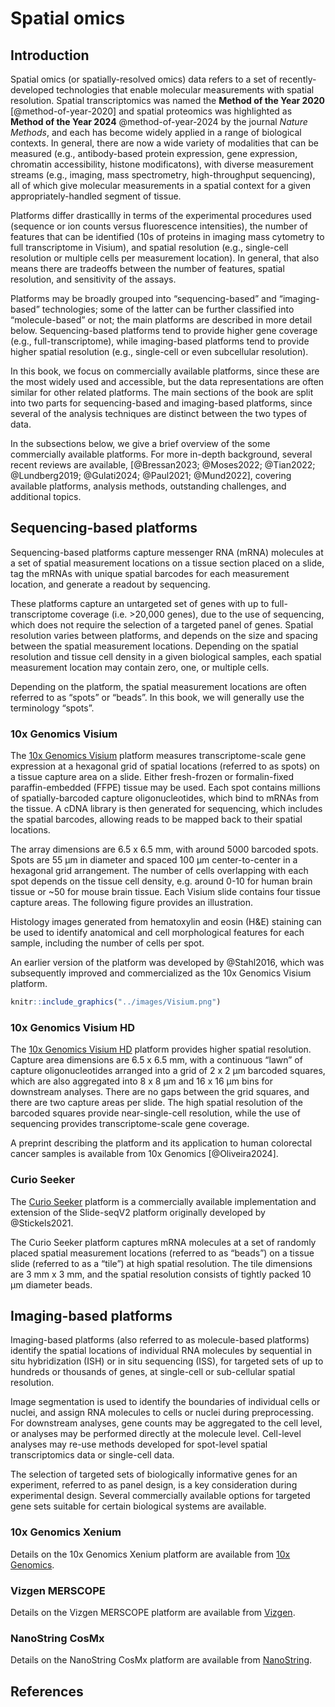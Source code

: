 # Spatial omics {#sec-bkg-spatial-omics}

## Introduction

Spatial omics (or spatially-resolved omics) data refers to a set of recently-developed technologies that enable molecular measurements with spatial resolution. Spatial transcriptomics was named the **Method of the Year 2020** [@method-of-year-2020] and spatial proteomics was highlighted as **Method of the Year 2024** @method-of-year-2024 by the journal *Nature Methods*, and each has become widely applied in a range of biological contexts. In general, there are now a wide variety of modalities that can be measured (e.g., antibody-based protein expression, gene expression, chromatin accessibility, histone modificatons), with diverse measurement streams (e.g., imaging, mass spectrometry, high-throughput sequencing), all of which give molecular measurements in a spatial context for a given appropriately-handled segment of tissue.

Platforms differ drasticallly in terms of the experimental procedures used (sequence or ion counts versus fluorescence intensities), the number of features that can be identified (10s of proteins in imaging mass cytometry to full transcriptome in Visium), and spatial resolution (e.g., single-cell resolution or multiple cells per measurement location). In general, that also means there are tradeoffs between the number of features, spatial resolution, and sensitivity of the assays.

Platforms may be broadly grouped into "sequencing-based" and "imaging-based" technologies; some of the latter can be further classified into "molecule-based" or not; the main platforms are described in more detail below. Sequencing-based platforms tend to provide higher gene coverage (e.g., full-transcriptome), while imaging-based platforms tend to provide higher spatial resolution (e.g., single-cell or even subcellular resolution).

In this book, we focus on commercially available platforms, since these are the most widely used and accessible, but the data representations are often similar for other related platforms. The main sections of the book are split into two parts for sequencing-based and imaging-based platforms, since several of the analysis techniques are distinct between the two types of data.

In the subsections below, we give a brief overview of the some commercially available platforms. For more in-depth background, several recent reviews are available, [@Bressan2023; @Moses2022; @Tian2022; @Lundberg2019; @Gulati2024; @Paul2021; @Mund2022], covering available platforms, analysis methods, outstanding challenges, and additional topics.


## Sequencing-based platforms

Sequencing-based platforms capture messenger RNA (mRNA) molecules at a set of spatial measurement locations on a tissue section placed on a slide, tag the mRNAs with unique spatial barcodes for each measurement location, and generate a readout by sequencing.

These platforms capture an untargeted set of genes with up to full-transcriptome coverage (i.e. >20,000 genes), due to the use of sequencing, which does not require the selection of a targeted panel of genes. Spatial resolution varies between platforms, and depends on the size and spacing between the spatial measurement locations. Depending on the spatial resolution and tissue cell density in a given biological samples, each spatial measurement location may contain zero, one, or multiple cells.

Depending on the platform, the spatial measurement locations are often referred to as "spots" or "beads". In this book, we will generally use the terminology "spots".


### 10x Genomics Visium

The [10x Genomics Visium](https://www.10xgenomics.com/products/spatial-gene-expression) platform measures transcriptome-scale gene expression at a hexagonal grid of spatial locations (referred to as spots) on a tissue capture area on a slide. Either fresh-frozen or formalin-fixed paraffin-embedded (FFPE) tissue may be used. Each spot contains millions of spatially-barcoded capture oligonucleotides, which bind to mRNAs from the tissue. A cDNA library is then generated for sequencing, which includes the spatial barcodes, allowing reads to be mapped back to their spatial locations.

The array dimensions are 6.5 x 6.5 mm, with around 5000 barcoded spots. Spots are 55 µm in diameter and spaced 100 µm center-to-center in a hexagonal grid arrangement. The number of cells overlapping with each spot depends on the tissue cell density, e.g. around 0-10 for human brain tissue or ~50 for mouse brain tissue. Each Visium slide contains four tissue capture areas. The following figure provides an illustration.

Histology images generated from hematoxylin and eosin (H&E) staining can be used to identify anatomical and cell morphological features for each sample, including the number of cells per spot.

An earlier version of the platform was developed by @Stahl2016, which was subsequently improved and commercialized as the 10x Genomics Visium platform.

```r
knitr::include_graphics("../images/Visium.png")
```


### 10x Genomics Visium HD

The [10x Genomics Visium HD](https://www.10xgenomics.com/products/visium-hd-spatial-gene-expression) platform provides higher spatial resolution. Capture area dimensions are 6.5 x 6.5 mm, with a continuous "lawn" of capture oligonucleotides arranged into a grid of 2 x 2 µm barcoded squares, which are also aggregated into 8 x 8 µm and 16 x 16 µm bins for downstream analyses. There are no gaps between the grid squares, and there are two capture areas per slide. The high spatial resolution of the barcoded squares provide near-single-cell resolution, while the use of sequencing provides transcriptome-scale gene coverage.

A preprint describing the platform and its application to human colorectal cancer samples is available from 10x Genomics [@Oliveira2024].


### Curio Seeker

The [Curio Seeker](https://curiobioscience.com/product/) platform is a commercially available implementation and extension of the Slide-seqV2 platform originally developed by @Stickels2021.

The Curio Seeker platform captures mRNA molecules at a set of randomly placed spatial measurement locations (referred to as "beads") on a tissue slide (referred to as a "tile") at high spatial resolution. The tile dimensions are 3 mm x 3 mm, and the spatial resolution consists of tightly packed 10 µm diameter beads.


## Imaging-based platforms

Imaging-based platforms (also referred to as molecule-based platforms) identify the spatial locations of individual RNA molecules by sequential in situ hybridization (ISH) or in situ sequencing (ISS), for targeted sets of up to hundreds or thousands of genes, at single-cell or sub-cellular spatial resolution.

Image segmentation is used to identify the boundaries of individual cells or nuclei, and assign RNA molecules to cells or nuclei during preprocessing. For downstream analyses, gene counts may be aggregated to the cell level, or analyses may be performed directly at the molecule level. Cell-level analyses may re-use methods developed for spot-level spatial transcriptomics data or single-cell data.

The selection of targeted sets of biologically informative genes for an experiment, referred to as panel design, is a key consideration during experimental design. Several commercially available options for targeted gene sets suitable for certain biological systems are available.


### 10x Genomics Xenium

Details on the 10x Genomics Xenium platform are available from [10x Genomics](https://www.10xgenomics.com/platforms/xenium).


### Vizgen MERSCOPE

Details on the Vizgen MERSCOPE platform are available from [Vizgen](https://vizgen.com/products/).


### NanoString CosMx

Details on the NanoString CosMx platform are available from [NanoString](https://nanostring.com/products/cosmx-spatial-molecular-imager/).


## References {.unnumbered}
